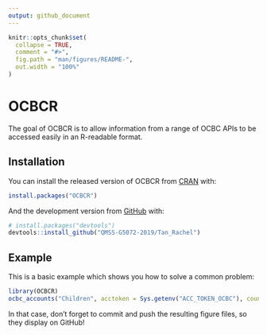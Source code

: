 ```yaml
---
output: github_document
---
```


<!-- README.md is generated from README.Rmd. Please edit that file -->

```r
knitr::opts_chunk$set(
  collapse = TRUE,
  comment = "#>",
  fig.path = "man/figures/README-",
  out.width = "100%"
)
```
# OCBCR

<!-- badges: start -->
<!-- badges: end -->

The goal of OCBCR is to allow information from a range of OCBC APIs to be accessed easily in an R-readable format. 

## Installation

You can install the released version of OCBCR from [CRAN](https://CRAN.R-project.org) with:

``` r
install.packages("OCBCR")
```

And the development version from [GitHub](https://github.com/) with:

``` r
# install.packages("devtools")
devtools::install_github("QMSS-G5072-2019/Tan_Rachel")
```
## Example

This is a basic example which shows you how to solve a common problem:

```r
library(OCBCR)
ocbc_accounts("Children", acctoken = Sys.getenv("ACC_TOKEN_OCBC"), country = "SG", productName = "Mighty Savers")
```

In that case, don't forget to commit and push the resulting figure files, so they display on GitHub!
